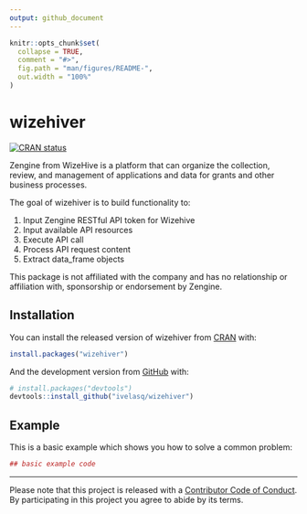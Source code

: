 ```yaml
---
output: github_document
---
```


<!-- README.md is generated from README.Rmd. Please edit that file -->

```r
knitr::opts_chunk$set(
  collapse = TRUE,
  comment = "#>",
  fig.path = "man/figures/README-",
  out.width = "100%"
)
```
# wizehiver

[![CRAN status](https://www.r-pkg.org/badges/version/wizehiver)](https://cran.r-project.org/package=wizehiver)

Zengine from WizeHive is a platform that can organize the collection, review, and management of applications and data for grants and other business processes.

The goal of wizehiver is to build functionality to:

1. Input Zengine RESTful API token for Wizehive
2. Input available API resources
3. Execute API call
4. Process API request content
5. Extract data_frame objects

This package is not affiliated with the company and has no relationship or affiliation with, sponsorship or endorsement by Zengine.

## Installation

You can install the released version of wizehiver from [CRAN](https://CRAN.R-project.org) with:

``` r
install.packages("wizehiver")
```

And the development version from [GitHub](https://github.com/) with:

``` r
# install.packages("devtools")
devtools::install_github("ivelasq/wizehiver")
```
## Example

This is a basic example which shows you how to solve a common problem:

```r
## basic example code
```

---
Please note that this project is released with a [Contributor Code of Conduct](CODE_OF_CONDUCT.md).
By participating in this project you agree to abide by its terms.
